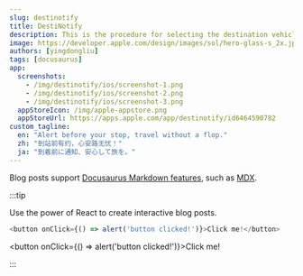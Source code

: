 ```yaml
---
slug: destinotify
title: DestiNotify
description: This is the procedure for selecting the destination vehicle or providing notification at the time of the vehicle station. No need to use different transportation methods, when approaching the destination, you will be notified when you arrive at the city. Time to get off the train!
image: https://developer.apple.com/design/images/sol/hero-glass-s_2x.jpg
authors: [yingdongliu]
tags: [docusaurus]
app:
  screenshots: 
    - /img/destinotify/ios/screenshot-1.png
    - /img/destinotify/ios/screenshot-2.png
    - /img/destinotify/ios/screenshot-3.png
  appStoreIcon: /img/apple-appstore.png
  appStoreUrl: https://apps.apple.com/app/destinotify/id6464590782
custom_tagline:
  en: "Alert before your stop, travel without a flop."
  zh: "到站前有约，心安路无忧！"
  ja: "到着前に通知、安心して旅を。"
---
```


Blog posts support [Docusaurus Markdown features](https://docusaurus.io/docs/markdown-features), such as [MDX](https://mdxjs.com/).

:::tip

Use the power of React to create interactive blog posts.

```js
<button onClick={() => alert('button clicked!')}>Click me!</button>
```

<button onClick={() => alert('button clicked!')}>Click me!</button>

:::
